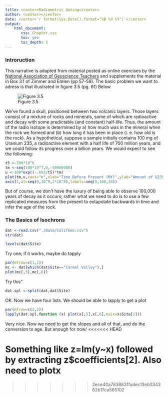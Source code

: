 ```yaml
---
title: <center>Radiometric dating</center>
author: <center></center>
date: <center>`r format(Sys.Date(),format="%B %d %Y")`</center>
output: 
    html_document:
       css: Chapter.css
       toc: yes
       toc_depth: 5
---
```


### Introruction

This narrative is adapted from material posted as online exercises by the [National Association of Geoscience Teachers](http://serc.carleton.edu/NAGTWorkshops/petrology/teaching_examples/calculating_rb-sr_isochrons.html) and supplements the material in Box 3.1 of Zimmer and Emlen (pp 57-59).  The basic problem we want to adress is that illustrated in figure 3.5 (pg. 61) Below

![Figure 3.5](./images/Fig3.01.jpeg)

We've found a skull, positioned between two volcanic layers.  Those layers consist of a mixture of rocks and minerals, some of which are radioactive and decay with some predictable (and constant) half-life.  Thus, the amount of the radio isotope is determined by a) how much was in the mineral when the rock we formed and (b) how long it has been in place (i. e. how old is the rock).  As a hypothetical, suppose a sample initially contains 100 mg of Uranium 235, a radioactive element with a half life of 700 million years, and we could follow its progress over a billion years.  We would expect to see the following:

```r
t5 <-700*10^6
tm <-seq(100*10^7,0,-50000000)
u <-100*exp((-.693/t5)*tm)
plot(tm,u,xaxt="n",xlab="Time Before Present (MY)",ylab="Amount of U235",main="Hyothetical Decay of U235 with Time",col="darkred",pch=16)
axis(1,at=seq(0,10^9,2*10^8),labels=seq(0,100,20))
```
But of course, we don't have the luxury of being able to observe 100,000 years of decay as it occurs; rather what we need to do is to use a few replicated measures from the present to extapolate backwards in time and infer the age of the rock.

### The Basics of Isochrons

```r
dat <-read.csv("./Data/CalifGeo.csv")
str(dat)
```
```r
levels(dat$Site)

```
Try one; if it works, maybe do tapply
```r
par(mfrow=c(1,1))
mc <- dat[which(dat$Site=="Carmel Valley"),]
plot(mc[,5],mc[,6])
```

Try this"

```r
dat.spl <-split(dat,dat$Site)
```
OK.  Now we have four lists.  We should be able to lapply to get a plot
```r
par(mfrow=c(2,2))
lapply(dat.spl,function (x) plot(x[,5],x[,6],main=x$Site[1]))
```
Very nice.  Now we need to get the slopes and all of that, and do the conversion to age.  But enough for now/
<<<<<<< HEAD

Something like z=lm(y~x) followed by extracting z$coefficients[2].  Also need to plotx
=======
>>>>>>> 2ece40a7838831fadec13eb034362b17ca565102
